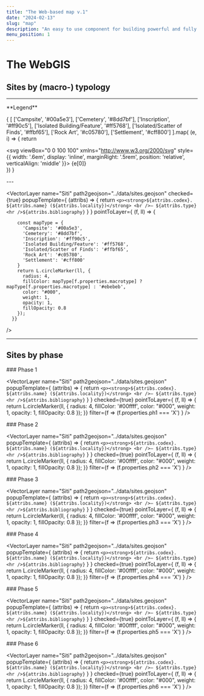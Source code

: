 ```yaml
---
title: "The Web-based map v.1"
date: "2024-02-13"
slug: "map"
description: "An easy to use component for building powerful and fully customizable maps"
menu_position: 1
---
```



# The WebGIS


## Sites by (macro-) typology

---

<div className="" style={{ fontSize: '.9em'}}>
**Legend**

<div className="d-flex flex flex-wrap">

  {
    [
      ['Campsite', '#00a5e3'],
      ['Cemetery', '#8dd7bf'],
      ['Inscription', '#ff90c5'],
      ['Isolated Building/Feature', '#ff5768'],
      ['Isolated/Scatter of Finds', '#ffbf65'],
      ['Rock Art', '#c05780'],
      ['Settlement', '#cff800']
    ].map( (e, i) => {
      return <div className="p-2" key={i}>
        <svg viewBox="0 0 100 100" xmlns="http://www.w3.org/2000/svg" style={{
          width: '.6em',
          display: 'inline',
          marginRight: '.5rem',
          position: 'relative',
          verticalAlign: 'middle'
        }}>
          <circle cx="50%" cy="50%" r="50%" fill={e[1]} />
        </svg>
        <span>{e[0]}</span>
        </div>
    })
  }
</div>
---
</div>


<MapComp
  height="600px"
  name="Siti"
  center= "24.173,32.911,9"
  baseLayers="EsriSatellite, EsriTopo, OSM">
  
  <VectorLayer 
    name="Siti"
    path2geojson="../data/sites.geojson"
    checked={true}
    popupTemplate={
      (attribs) => { return `<p><strong>${attribs.codex}. ${attribs.name} (${attribs.locality})</strong>
      <br />— ${attribs.type}
      <hr />${attribs.bibliography}` }
    }
    pointToLayer={
      (f, ll) => {

        const mapType = {
          'Campsite': '#00a5e3',
          'Cemetery': '#8dd7bf',
          'Inscription': '#ff90c5',
          'Isolated Building/Feature': '#ff5768',
          'Isolated/Scatter of Finds': '#ffbf65',
          'Rock Art': '#c05780',
          'Settlement': '#cff800'
        }
        return L.circleMarker(ll, {
          radius: 4,
          fillColor: mapType[f.properties.macrotype] ? mapType[f.properties.macrotype] : '#ebebeb',
          color: "#000",
          weight: 1,
          opacity: 1,
          fillOpacity: 0.8
        });
      }}
  />
</MapComp>

---

## Sites by phase

<div className="row">
  <div className="col-md-4">
    ### Phase 1
    <MapComp
  height="400px"
  path2geojson="../data/toponimi.geojson"
  name="Siti"
  center= "24.173,32.911,9"
  baseLayers="EsriSatellite, EsriTopo, OSM">
  
  <VectorLayer 
    name="Siti"
    path2geojson="../data/sites.geojson"
    popupTemplate={
      (attribs) => { return `<p><strong>${attribs.codex}. ${attribs.name} (${attribs.locality})</strong>
      <br />— ${attribs.type}
      <hr />${attribs.bibliography}` }
    }
    checked={true}
    pointToLayer={
      (f, ll) => {
        return L.circleMarker(ll, {
          radius: 4,
          fillColor: '#00ffff',
          color: "#000",
          weight: 1,
          opacity: 1,
          fillOpacity: 0.8
        });
      }}
      filter={f => (f.properties.ph1 === 'X') }
  />
</MapComp>
  </div>
  <div className="col-md-4">
    ### Phase 2
    <MapComp
  height="400px"
  path2geojson="../data/toponimi.geojson"
  name="Siti"
  center= "24.173,32.911,9"
  baseLayers="EsriSatellite, EsriTopo, OSM">
  
  <VectorLayer 
    name="Siti"
    path2geojson="../data/sites.geojson"
    popupTemplate={
      (attribs) => { return `<p><strong>${attribs.codex}. ${attribs.name} (${attribs.locality})</strong>
      <br />— ${attribs.type}
      <hr />${attribs.bibliography}` }
    }
    checked={true}
    pointToLayer={
      (f, ll) => {
        return L.circleMarker(ll, {
          radius: 4,
          fillColor: '#00ffff',
          color: "#000",
          weight: 1,
          opacity: 1,
          fillOpacity: 0.8
        });
      }}
      filter={f => (f.properties.ph2 === 'X') }
  />
</MapComp>
  </div>
  <div className="col-md-4">
    ### Phase 3
    <MapComp
  height="400px"
  path2geojson="../data/toponimi.geojson"
  name="Siti"
  center= "24.173,32.911,9"
  baseLayers="EsriSatellite, EsriTopo, OSM">
  
  <VectorLayer 
    name="Siti"
    path2geojson="../data/sites.geojson"
    popupTemplate={
      (attribs) => { return `<p><strong>${attribs.codex}. ${attribs.name} (${attribs.locality})</strong>
      <br />— ${attribs.type}
      <hr />${attribs.bibliography}` }
    }
    checked={true}
    pointToLayer={
      (f, ll) => {
        return L.circleMarker(ll, {
          radius: 4,
          fillColor: '#00ffff',
          color: "#000",
          weight: 1,
          opacity: 1,
          fillOpacity: 0.8
        });
      }}
      filter={f => (f.properties.ph3 === 'X') }
  />
</MapComp>
  </div>
</div>
<div className="row mt-5">
  <div className="col-md-4">
    ### Phase 4
    <MapComp
  height="400px"
  path2geojson="../data/toponimi.geojson"
  name="Siti"
  center= "24.173,32.911,9"
  baseLayers="EsriSatellite, EsriTopo, OSM">
  
  <VectorLayer 
    name="Siti"
    path2geojson="../data/sites.geojson"
    popupTemplate={
      (attribs) => { return `<p><strong>${attribs.codex}. ${attribs.name} (${attribs.locality})</strong>
      <br />— ${attribs.type}
      <hr />${attribs.bibliography}` }
    }
    checked={true}
    pointToLayer={
      (f, ll) => {
        return L.circleMarker(ll, {
          radius: 4,
          fillColor: '#00ffff',
          color: "#000",
          weight: 1,
          opacity: 1,
          fillOpacity: 0.8
        });
      }}
      filter={f => (f.properties.ph4 === 'X') }
  />
</MapComp>
  </div>
  <div className="col-md-4">
    ### Phase 5
    <MapComp
  height="400px"
  path2geojson="../data/toponimi.geojson"
  name="Siti"
  center= "24.173,32.911,9"
  baseLayers="EsriSatellite, EsriTopo, OSM">
  
  <VectorLayer 
    name="Siti"
    path2geojson="../data/sites.geojson"
    popupTemplate={
      (attribs) => { return `<p><strong>${attribs.codex}. ${attribs.name} (${attribs.locality})</strong>
      <br />— ${attribs.type}
      <hr />${attribs.bibliography}` }
    }
    checked={true}
    pointToLayer={
      (f, ll) => {
        return L.circleMarker(ll, {
          radius: 4,
          fillColor: '#00ffff',
          color: "#000",
          weight: 1,
          opacity: 1,
          fillOpacity: 0.8
        });
      }}
      filter={f => (f.properties.ph5 === 'X') }
  />
</MapComp>
  </div>
  <div className="col-md-4">
    ### Phase 6
    <MapComp
  height="400px"
  path2geojson="../data/toponimi.geojson"
  name="Siti"
  center= "24.173,32.911,9"
  baseLayers="EsriSatellite, EsriTopo, OSM">
  
  <VectorLayer 
    name="Siti"
    path2geojson="../data/sites.geojson"
    popupTemplate={
      (attribs) => { return `<p><strong>${attribs.codex}. ${attribs.name} (${attribs.locality})</strong>
      <br />— ${attribs.type}
      <hr />${attribs.bibliography}` }
    }
    checked={true}
    pointToLayer={
      (f, ll) => {
        return L.circleMarker(ll, {
          radius: 4,
          fillColor: '#00ffff',
          color: "#000",
          weight: 1,
          opacity: 1,
          fillOpacity: 0.8
        });
      }}
      filter={f => (f.properties.ph6 === 'X') }
  />
</MapComp>
  </div>
</div>
